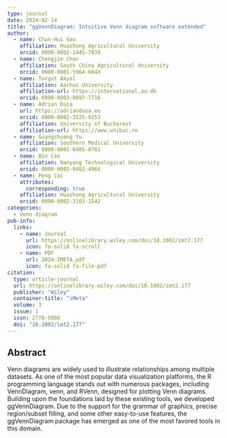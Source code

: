 ```yaml
---
type: journal
date: 2024-02-14
title: "ggVennDiagram: Intuitive Venn diagram software extended"
author:
  - name: Chun-Hui Gao
    affiliation: Huazhong Agricultural University
    orcid: 0000-0002-1445-7939
  - name: Chengjie Chen
    affiliation: South China Agricultural University
    orcid: 0000-0001-5964-604X
  - name: Turgut Akyol
    affiliation: Aarhus University
    affiliation-url: https://international.au.dk
    orcid: 0000-0003-0897-7716
  - name: Adrian Dușa
    url: https://adriandusa.eu
    orcid: 0000-0002-3525-9253
    affiliation: University of Bucharest
    affiliation-url: https://www.unibuc.ro
  - name: Guangchuang Yu
    affiliation: Southern Medical University
    orcid: 0000-0002-6485-8781
  - name: Bin Cao
    affiliation: Nanyang Technological University
    orcid: 0000-0002-9462-496X
  - name: Peng Cai
    attributes:
      corresponding: true
    affiliation: Huazhong Agricultural University
    orcid: 0000-0002-3103-1542
categories:
  - Venn diagram
pub-info:
  links:
    - name: Journal
      url: https://onlinelibrary.wiley.com/doi/10.1002/imt2.177
      icon: fa-solid fa-scroll
    - name: PDF
      url: 2024-IMETA.pdf
      icon: fa-solid fa-file-pdf
citation:
  type: article-journal
  url: https://onlinelibrary.wiley.com/doi/10.1002/imt2.177
  publisher: "Wiley"
  container-title: "iMeta"
  volume: 3
  issue: 1
  issn: 2770-5986
  doi: "10.1002/imt2.177"
---
```


## Abstract

Venn diagrams are widely used to illustrate relationships among multiple datasets. As one of the most popular data visualization platforms, the R programming language stands out with numerous packages, including VennDiagram, venn, and RVenn, designed for plotting Venn diagrams. Building upon the foundations laid by these existing tools, we developed ggVennDiagram. Due to the support for the grammar of graphics, precise region/subset filling, and some other easy-to-use features, the ggVennDiagram package has emerged as one of the most favored tools in this domain.
